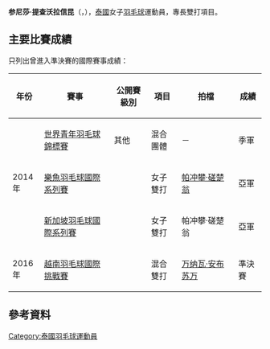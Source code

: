 {{noteTA|G1=Badminton}}
{{Infobox 羽球選手
| playername              = 参尼莎·提查沃拉信昆<br/>{{lang|en|Chanisa Teachavorasinskun}}
| image                   = 
| size                    = 
| caption                 = 
| birth_name              = 
| date_of_birth           = {{birth_date_and_age|1996|1|5}}
| place_of_birth          = 
| height                  =
| weight                  =
| event                   = 女子雙打、混合雙打
| country                 = {{THA}}
| years_active            = 
| handedness              = 
| coach                   = 
| highest_ranking         = 第59位（女雙-[[帕冲攀·磋楚翁|磋楚翁]]）
| date_of_highest_ranking = 2015年4月30日 <ref name="ranking">[http://bwfcontent.tournamentsoftware.com/ranking/player.aspx?id=9109&player=318765 BWF World Ranking - Ranking of Chanisa TEACHAVORASINSKUN (86559)]{{en}}</ref>
| current_ranking         = 第74位（女雙-[[帕冲攀·磋楚翁|磋楚翁]]）<br/>第325位（混雙-[[基迪萨·南达什|南达什]]）<br/>第493位（混雙-[[Sirawit_Suharitdumrong|Suharitdumrong]]）<br/>第798位（混雙-[[提恩·伊斯里亚内特|伊斯里亚内特]]）
| date_of_current_ranking = 2015年5月28日 <ref>[http://bwfcontent.tournamentsoftware.com/ranking/category.aspx?id=9109&category=475 BWF World Ranking - BWF世界排名榜 (5/28/2015) - Women's doubles] {{Wayback|url=http://bwfcontent.tournamentsoftware.com/ranking/category.aspx?id=9109&category=475 |date=20181001163836 }}{{en}}</ref><ref>[http://bwfcontent.tournamentsoftware.com/ranking/category.aspx?id=9109&category=476 BWF World Ranking - BWF世界排名榜 (5/28/2015) - Mixed doubles]{{en}}</ref>
| played                  = 1勝–1負（女單）<br/>33勝–29負（女雙）<br/>6勝–8負（混雙）
| titles                  = 
| bwf_profile             = F76374FF-0D8A-4D62-BC2E-71B67F8D4B71
| bwf_id                  = 86559
| updated                 = 2015年6月3日
}}
{{MedalTableTop}}
{{MedalSport | 女子[[羽毛球|羽毛球]]}}
{{MedalCountry | {{THA}}}}
{{MedalCompetition | [[世界青年羽毛球錦標賽|世界青年羽毛球錦標賽]]}}
{{MedalBronze| [[2014年世界青年羽毛球錦標賽|2014年 亞羅士打]] | 混合團體 }}
{{MedalBottom}}
'''参尼莎·提查沃拉信昆'''（{{lang-en|Chanisa Teachavorasinskun}}，{{bd|1996年|1月5日}}），[[泰國|泰國]]女子[[羽毛球|羽毛球]]運動員，專長雙打項目。

==主要比賽成績==
只列出曾進入準決賽的國際賽事成績：
{| class=wikitable style="text-align:center; font-size:small;" 
!width="50"|年份
!width="180"|賽事
!width="80"|公開賽級別
!width="60"|項目
!width="140"|拍檔
!width="50"|成績
|-
!rowspan="3"|2014年
|[[2014年世界青年羽毛球錦標賽|世界青年羽毛球錦標賽]]
|其他
|混合團體
|－
|bgcolor="#b8860b"|季軍
|-
|[[2014年樂魚羽毛球國際系列賽|樂魚羽毛球國際系列賽]]
|{{BWFIS}}
|女子雙打
|[[帕冲攀·磋楚翁|帕冲攀·磋楚翁]]
|bgcolor="silver"|亞軍
|-
|[[2014年新加坡羽毛球國際系列賽|新加坡羽毛球國際系列賽]]
|{{BWFIS}}
|女子雙打
|帕冲攀·磋楚翁
|bgcolor="silver"|亞軍
|-
!rowspan="1"|2016年
|[[2016年越南羽毛球國際挑戰賽|越南羽毛球國際挑戰賽]]
|{{BWFIC}}
|混合雙打
|[[万纳瓦·安布苏万|万纳瓦·安布苏万]]
|bgcolor="#b8860b"|準決賽
|}
{{BWF賽事級別索引}}

==參考資料==
{{Reflist}}

{{DEFAULTSORT:Teachavorasinskun Chanisa}}
[[Category:泰國羽毛球運動員|Category:泰國羽毛球運動員]]